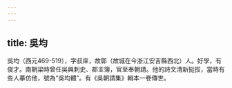 ```yaml
---
---
---
```

title: 吳均
---



吳均（西元469-519），字叔庠，故鄣（故城在今浙江安吉縣西北）人。好學，有俊才。南朝梁時曾任吳興刺史、郡主簿，官至奉朝請。他的詩文清新挺拔，當時有些人摹仿他，號為“吳均體”。有《吳朝請集》輯本一卷傳世。